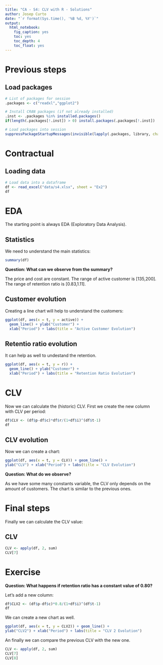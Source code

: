 ```yaml
---
title: "CA - S4: CLV with R - Solutions"
author: Josep Curto
date: "`r format(Sys.time(), '%B %d, %Y')`"
output: 
  html_notebook: 
    fig_caption: yes
    toc: yes
    toc_depth: 4
    toc_float: yes
---
```


# Previous steps

## Load packages

```r
# List of packages for session
.packages <- c("readxl","ggplot2")

# Install CRAN packages (if not already installed)
.inst <- .packages %in% installed.packages()
if(length(.packages[!.inst]) > 0) install.packages(.packages[!.inst])

# Load packages into session 
suppressPackageStartupMessages(invisible(lapply(.packages, library, character.only = TRUE)))
```

# Contractual

## Loading data

```r
# Load data into a dataframe
df <- read_excel("data/s4.xlsx", sheet = "Ex2")
df
```

# EDA

The starting point is always EDA (Exploratory Data Analysis).

## Statistics

We need to understand the main statistics:

```r
summary(df)
```

**Question: What can we observe from the summary?**

The price and cost are constant. The range of active customer is [135,200]. The range of retention ratio is [0.83,1.11].

## Customer evolution

Creating a line chart will help to understand the customers:

```r
ggplot(df, aes(x = t, y = active)) +
  geom_line() + ylab("Customer") + 
  xlab("Period") + labs(title = "Active Customer Evolution")
```

## Retentio ratio evolution

It can help as well to undestand the retention.

```r
ggplot(df, aes(x = t, y = r)) +
  geom_line() + ylab("Customer") + 
  xlab("Period") + labs(title = "Retention Ratio Evolution")
```

# CLV

Now we can calculate the (historic) CLV. First we create the new column with CLV per period:

```r
df$CLV <- (df$p-df$c)*df$r/(1+df$i)^(df$t-1)
df
```

##  CLV evolution

Now we can create a chart:

```r
ggplot(df, aes(x = t, y = CLV)) + geom_line() +
ylab("CLV") + xlab("Period") + labs(title = "CLV Evolution")
```

**Question: What do we observe?**

As we have some many constants variable, the CLV only depends on the amount of customers. The chart is similar to the previous ones.

# Final steps

Finally we can calculate the CLV value:

## CLV

```r
CLV <- apply(df, 2, sum)
CLV[7]
```

# Exercise

**Question: What happens if retention ratio has a constant value of 0.80?**

Let's add a new column:

```r
df$CLV2 <- (df$p-df$c)*0.8/(1+df$i)^(df$t-1)
df
```

We can create a new chart as well.

```r
ggplot(df, aes(x = t, y = CLV2)) + geom_line() +
ylab("CLV2") + xlab("Period") + labs(title = "CLV 2 Evolution")
```

An finally we can compare the previous CLV with the new one.

```r
CLV <- apply(df, 2, sum)
CLV[7]
CLV[8]
```